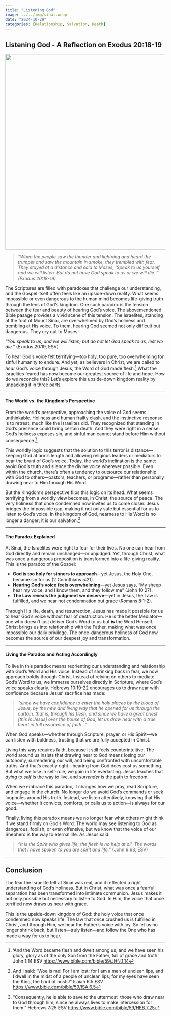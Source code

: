 ```yaml
---
title: "Listening God"
image: ../../img/sinai.webp
date: "2024-10-29"
categories: [Relationship, Salvation, Death]
---
```


## **Listening God - A Reflection on Exodus 20:18-19**

![](../../img/sinai.webp){fig-align="center" width="613"}

> *"When the people saw the thunder and lightning and heard the trumpet and saw the mountain in smoke, they trembled with fear. They stayed at a distance and said to Moses, 'Speak to us yourself and we will listen. But do not have God speak to us or we will die.'" (Exodus 20:18-19)*

The Scriptures are filled with paradoxes that challenge our understanding, and the Gospel itself often feels like an upside-down reality. What seems impossible or even dangerous to the human mind becomes life-giving truth through the lens of God’s kingdom. One such paradox is the tension between the fear and beauty of hearing God's voice. The abovementioned Bible pasage provides a vivid scene of this tension. The Israelites, standing at the foot of Mount Sinai, are overwhelmed by God’s holiness and trembling at His voice. To them, hearing God seemed not only difficult but dangerous. They cry out to Moses:

*"You speak to us, and we will listen; but do not let God speak to us, lest we die.”* (Exodus 20:19, ESV)

To hear God’s voice felt terrifying—too holy, too pure, too overwhelming for sinful humanity to endure. And yet, as believers in Christ, we are called to *hear* God’s voice through Jesus, the Word of God made flesh.[^1] What the Israelites feared has now become our greatest source of life and hope. How do we reconcile this? Let’s explore this upside-down kingdom reality by unpacking it in three parts.

[^1]: 'And the Word became flesh and dwelt among us, and we have seen his glory, glory as of the only Son from the Father, full of grace and truth. ' John 1:14 ESV <https://www.bible.com/bible/59/JHN.1.14>

------------------------------------------------------------------------

#### **The World vs. the Kingdom’s Perspective**

From the world’s perspective, approaching the voice of God seems unthinkable. Holiness and human frailty clash, and the instinctive response is to retreat, much like the Israelites did. They recognized that standing in God’s presence could bring certain death. And they were right in a sense: God’s holiness exposes sin, and sinful man cannot stand before Him without consequence.[^2]

[^2]: And I said: “Woe is me! For I am lost; for I am a man of unclean lips, and I dwell in the midst of a people of unclean lips; for my eyes have seen the King, the Lord of hosts!” Isaiah 6:5 ESV <https://www.bible.com/bible/59/ISA.6.5>

This worldly logic suggests that the solution to this terror is distance—keeping God at arm’s length and allowing religious leaders or mediators to bear the brunt of God’s voice. Today, the world’s inclination is the same: avoid God’s truth and silence the divine voice wherever possible. Even within the church, there’s often a tendency to outsource our relationship with God to others—pastors, teachers, or programs—rather than personally drawing near to Him through His Word.

But the Kingdom’s perspective flips this logic on its head. What seems terrifying from a worldly view becomes, in Christ, the source of peace. The very holiness that once condemned now invites us to come closer. Jesus bridges the impossible gap, making it not only safe but essential for us to listen to God’s voice. In the kingdom of God, nearness to His Word is no longer a danger; it is our salvation.[^3]

[^3]: "Consequently, he is able to save to the uttermost  those who draw near to God through him, since he always lives to make intercession for them." Hebrews 7:25 ESV <https://www.bible.com/bible/59/HEB.7.25>

------------------------------------------------------------------------

#### **The Paradox Explained**

At Sinai, the Israelites were right to fear for their lives. No one can hear from God directly and remain unchanged—or unjudged. Yet, through Christ, what was once a dangerous proposition is transformed into a life-giving reality. This is the paradox of the Gospel:

-   **God is too holy for sinners to approach**—yet Jesus, the Holy One, became sin for us (2 Corinthians 5:21).
-   **Hearing God’s voice feels overwhelming**—yet Jesus says, “My sheep hear my voice, and I know them, and they follow me” (John 10:27).
-   **The Law reveals the judgment we deserve**—yet in Jesus, the Law is fulfilled, and we hear not condemnation but grace (Romans 8:1-2).

Through His life, death, and resurrection, Jesus has made it possible for us to hear God’s voice without fear of destruction. He is the better Mediator—one who doesn’t just deliver God’s Word to us but **is** the Word Himself. Christ brings us into relationship with the Father, making what was once impossible our daily privilege. The once-dangerous holiness of God now becomes the source of our deepest joy and transformation.

------------------------------------------------------------------------

#### **Living the Paradox and Acting Accordingly**

To live in this paradox means reorienting our understanding and relationship with God’s Word and His voice. Instead of shrinking back in fear, we now approach boldly through Christ. Instead of relying on others to mediate God's Word to us, we immerse ourselves directly in Scripture, where God’s voice speaks clearly. Hebrews 10:19-22 encourages us to draw near with confidence because Jesus’ sacrifice has made:

> *"since we have confidence to enter the holy places by the blood of Jesus, by the new and living way that he opened for us through the curtain, that is, through his flesh, and since we have a great priest \[this is Jesus\] over the house of God, let us draw near with a true heart in full assurance of faith..."*

When God speaks—whether through Scripture, prayer, or His Spirit—we can listen with boldness, trusting that we are fully accepted in Christ.

Living this way requires faith, because it still feels counterintuitive. The world around us insists that drawing near to God means losing our autonomy, surrendering our will, and being confronted with uncomfortable truths. And that’s exactly right—hearing from God does cost us something. But what we lose in self-rule, we gain in life everlasting. Jesus teaches that *dying to self* is the way to live, and *surrender* is the path to freedom.

When we embrace this paradox, it changes how we pray, read Scripture, and engage in the church. No longer do we avoid God’s commands or seek loopholes around His truth. Instead, we listen attentively, knowing that His voice—whether it convicts, comforts, or calls us to action—is always for our good.

Finally, living this paradox means we no longer fear what others might think if we stand firmly on God’s Word. The world may see listening to God as dangerous, foolish, or even offensive, but we know that the voice of our Shepherd is the way to eternal life. As Jesus said:

> *"It is the Spirit who gives life; the flesh is no help at all. The words that I have spoken to you are spirit and life."* (John 6:63, ESV)

------------------------------------------------------------------------

## **Conclusion**

The fear the Israelite felt at Sinai was real, and it reflected a right understanding of God's holiness. But in Christ, what was once a fearful separation has been transformed into intimate communion. Jesus makes it not only possible but necessary to listen to God. In Him, the voice that once terrified now draws us near with grace.

This is the upside-down kingdom of God: the holy voice that once condemned now speaks life. The law that once crushed us is fulfilled in Christ, and through Him, we hear the Father’s voice with joy. So let us no longer shrink back, but listen—truly listen—and follow the One who has made a way for us to hear.
